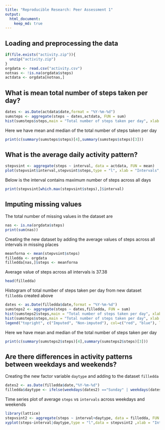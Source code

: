 ```yaml
---
title: "Reproducible Research: Peer Assessment 1"
output: 
  html_document:
    keep_md: true
---
```



## Loading and preprocessing the data
```r
if(file.exists("activity.zip")){
  unzip("activity.zip")
}
orgdata <- read.csv("activity.csv")
notnas <- !is.na(orgdata$steps)
actdata <- orgdata[notnas,]
```

## What is mean total number of steps taken per day?
```r
dates <- as.Date(actdata$date,format = "%Y-%m-%d")
sumsteps <- aggregate(steps ~ dates,actdata, FUN = sum)
hist(sumsteps$steps,main = "Total number of steps taken per day", xlab ="Steps",ylab = "Number of dates")
```

Here we have mean and median of the total number of steps taken per day
```r
print(c(summary(sumsteps$steps)[4],summary(sumsteps$steps)[3]))
```
## What is the average daily activity pattern?
```r
stepvsint <- aggregate(steps ~ interval, data = actdata, FUN = mean)
plot(stepvsint$interval,stepvsint$steps,type = "l", xlab = "Intervals", ylab = "Steps", main = " Time series plot of the intervals vs the average steps across all days")
```

Below is the interval contains maximum number of steps across all days
```r
print(stepvsint[which.max(stepvsint$steps),]$interval)

```

## Imputing missing values

The total number of missing values in the dataset are
```r
nas <- is.na(orgdata$steps)
print(sum(nas))
```
Creating the new dataset by adding the average values of steps across all intervals  in missing places  
```r
meanforna <- mean(stepvsint$steps)
filledda <- orgdata
filledda[nas,]$steps <- meanforna
```
Average value of steps across all intervals is 37.38
```r
head(filledda)
```
Histogram of total  number of steps taken per day from new dataset `filledda` created above
```r
dates <- as.Date(filledda$date,format = "%Y-%m-%d")
sumsteps2 <- aggregate(steps ~ dates,filledda, FUN = sum)
hist(sumsteps2$steps,main = "Total number of steps taken per day", xlab = "Steps",ylab = "Number of Dates", col ="red")
hist(sumsteps$steps,main = "Total number of steps taken per day", xlab ="Steps",ylab = "Number of dates", col = "blue",add=TRUE)
legend("topright", c("Imputed", "Non-imputed"), col=c("red", "blue"), lwd=10)
```

Here we have mean and median of the total number of steps taken per day
```r
print(c(summary(sumsteps2$steps)[4],summary(sumsteps2$steps)[3]))
```

## Are there differences in activity patterns between weekdays and weekends?
  Creating the new factor variable `daytype` and adding to the  dataset `filledda`
```r
dates2 <- as.Date(filledda$date,"%Y-%m-%d")
filledda$daytype <- ifelse(weekdays(dates2) =="Sunday" | weekdays(dates2) =="Saturday", "Weekend","Weekday")
```
Time series plot of average `steps` vs `intervals` across weekdays and weekends
```r
library(lattice)
stepvsint2 <- aggregate(steps ~ interval+daytype, data = filledda, FUN = mean)
xyplot(steps~interval|daytype,type = "l",data = stepvsint2 ,xlab = "Intervals", ylab = "Steps")
```



